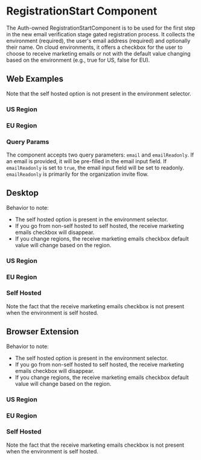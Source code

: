 

<Meta of={stories} />

# RegistrationStart Component

The Auth-owned RegistrationStartComponent is to be used for the first step in the new email
verification stage gated registration process. It collects the environment (required), the user's
email address (required) and optionally their name. On cloud environments, it offers a checkbox for
the user to choose to receive marketing emails or not with the default value changing based on the
environment (e.g., true for US, false for EU).

## Web Examples

Note that the self hosted option is not present in the environment selector.

### US Region

<Story of={stories.WebUSRegionExample} />

### EU Region

<Story of={stories.WebEURegionExample} />

### Query Params

The component accepts two query parameters: `email` and `emailReadonly`. If an email is provided, it
will be pre-filled in the email input field. If `emailReadonly` is set to `true`, the email input
field will be set to readonly. `emailReadonly` is primarily for the organization invite flow.

<Story of={stories.WebUSRegionQueryParamsExample} />

## Desktop

Behavior to note:

- The self hosted option is present in the environment selector.
- If you go from non-self hosted to self hosted, the receive marketing emails checkbox will
  disappear.
- If you change regions, the receive marketing emails checkbox default value will change based on
  the region.

### US Region

<Story of={stories.DesktopUSRegionExample} />

### EU Region

<Story of={stories.DesktopEURegionExample} />

### Self Hosted

Note the fact that the receive marketing emails checkbox is not present when the environment is self
hosted.

<Story of={stories.DesktopSelfHostExample} />

## Browser Extension

Behavior to note:

- The self hosted option is present in the environment selector.
- If you go from non-self hosted to self hosted, the receive marketing emails checkbox will
  disappear.
- If you change regions, the receive marketing emails checkbox default value will change based on
  the region.

### US Region

<Story of={stories.BrowserExtensionUSRegionExample} />

### EU Region

<Story of={stories.BrowserExtensionEURegionExample} />

### Self Hosted

Note the fact that the receive marketing emails checkbox is not present when the environment is self
hosted.

<Story of={stories.BrowserExtensionSelfHostExample} />
